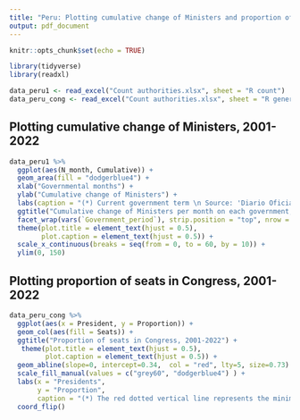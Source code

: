 ```yaml
---
title: "Peru: Plotting cumulative change of Ministers and proportion of seats in Congress, 2001-2022"
output: pdf_document
---
```


```r
knitr::opts_chunk$set(echo = TRUE)
```

```r
library(tidyverse)
library(readxl)
```

```r
data_peru1 <- read_excel("Count authorities.xlsx", sheet = "R count")
data_peru_cong <- read_excel("Count authorities.xlsx", sheet = "R general")
```

## Plotting cumulative change of Ministers, 2001-2022

```r
data_peru1 %>% 
  ggplot(aes(N_month, Cumulative)) + 
  geom_area(fill = "dodgerblue4") + 
  xlab("Governmental months") +
  ylab("Cumulative change of Ministers") +
  labs(caption = "(*) Current government term \n Source: 'Diario Oficial El Peruano' web page (collected of February 13th, 2022)") +
  ggtitle("Cumulative change of Ministers per month on each government, 2001-2022") + 
  facet_wrap(vars(`Government_period`), strip.position = "top", nrow = 1) + 
  theme(plot.title = element_text(hjust = 0.5),
        plot.caption = element_text(hjust = 0.5)) +
  scale_x_continuous(breaks = seq(from = 0, to = 60, by = 10)) +
  ylim(0, 150)
```

## Plotting proportion of seats in Congress, 2001-2022

```r
data_peru_cong %>% 
  ggplot(aes(x = President, y = Proportion)) + 
  geom_col(aes(fill = Seats)) +
  ggtitle("Proportion of seats in Congress, 2001-2022") + 
   theme(plot.title = element_text(hjust = 0.5),
         plot.caption = element_text(hjust = 0.5)) +
  geom_abline(slope=0, intercept=0.34,  col = "red", lty=5, size=0.73) +
  scale_fill_manual(values = c("grey60", "dodgerblue4") ) +
  labs(x = "Presidents", 
       y = "Proportion",
       caption = "(*) The red dotted vertical line represents the minimum votes required (i.e., 34%) to preserve the Presidency \n if a ouster caucus is proposed by the Congress \n Source: Observatory of Governance - National Jury of Elections of Peru (collected of February 15th, 2022)") +
  coord_flip()
```
